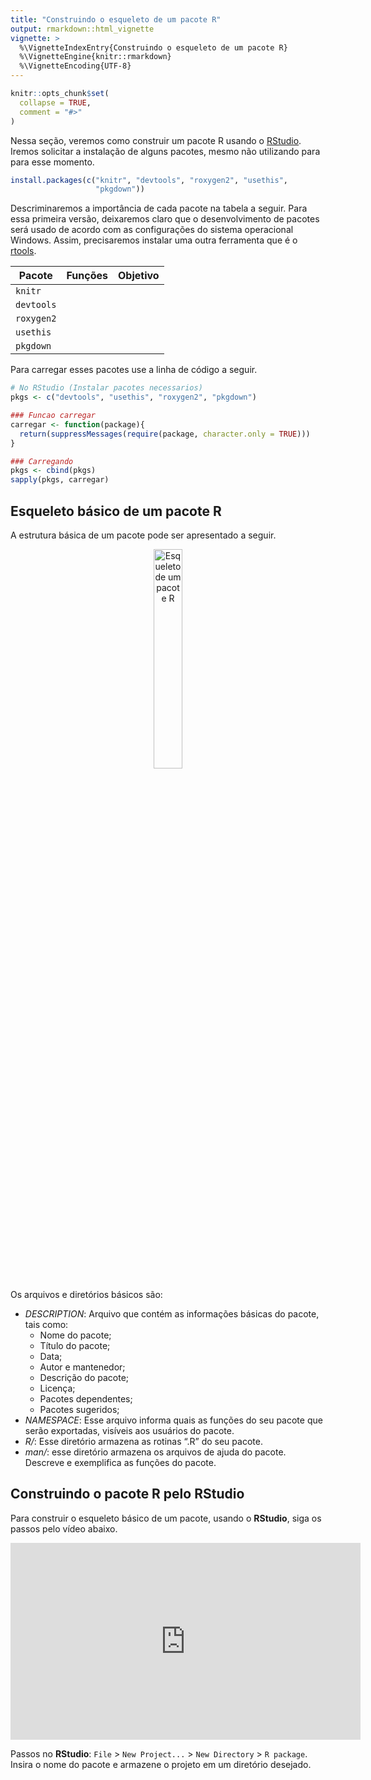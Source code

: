 ```yaml
---
title: "Construindo o esqueleto de um pacote R"
output: rmarkdown::html_vignette
vignette: >
  %\VignetteIndexEntry{Construindo o esqueleto de um pacote R}
  %\VignetteEngine{knitr::rmarkdown}
  %\VignetteEncoding{UTF-8}
---
```


```r
knitr::opts_chunk$set(
  collapse = TRUE,
  comment = "#>"
)
```

Nessa seção, veremos como construir um pacote R usando o [RStudio](https://rstudio.com/). Iremos solicitar a instalação de alguns pacotes, mesmo não utilizando para para esse momento.

```r
install.packages(c("knitr", "devtools", "roxygen2", "usethis",
                   "pkgdown"))
```

Descriminaremos a importância de cada pacote na tabela a seguir. Para essa primeira versão, deixaremos claro que o desenvolvimento de pacotes será usado de acordo com as configurações do sistema operacional Windows. Assim, precisaremos instalar uma outra ferramenta que é o [rtools](https://cran.r-project.org/bin/windows/Rtools/).

<p align="center">
|Pacote     | Funções |  Objetivo|
|--------   |---------|----------|
|`knitr`    |         |          |
|`devtools` |         |          | 
|`roxygen2` |         |          |
| `usethis` |         |          |
| `pkgdown` |         |          |
</p>

Para carregar esses pacotes use a linha de código a seguir.

```r
# No RStudio (Instalar pacotes necessarios)
pkgs <- c("devtools", "usethis", "roxygen2", "pkgdown")

### Funcao carregar
carregar <- function(package){
  return(suppressMessages(require(package, character.only = TRUE)))
}

### Carregando
pkgs <- cbind(pkgs)
sapply(pkgs, carregar)
```


## Esqueleto básico de um pacote R {#sec-esqueleto}

A estrutura básica de um pacote pode ser apresentado a seguir.


<p align="center">
<img src="esqueleto.png" alt="Esqueleto de um pacote R" width="30%">
</p>

<!--
![](esqueleto.png)
-->


Os arquivos e diretórios básicos são: 

- *DESCRIPTION*: Arquivo que contém as informações básicas do pacote, tais como:
  - Nome do pacote;
  - Título do pacote;
  - Data;
  - Autor e mantenedor;
  - Descrição do pacote;
  - Licença;
  - Pacotes dependentes;
  - Pacotes sugeridos;
- *NAMESPACE*: Esse arquivo informa quais as funções do seu pacote que serão exportadas, visíveis aos usuários do pacote.
- *R/*: Esse diretório armazena as rotinas ".R" do seu pacote.
- *man/*: esse diretório armazena os arquivos de ajuda do pacote. Descreve e exemplifica as funções do pacote.


## Construindo o pacote R pelo RStudio
Para construir o esqueleto básico de um pacote, usando o **RStudio**, siga os passos pelo vídeo abaixo.


<p align="center">
<iframe width="560" height="315"  src="https://www.youtube.com/embed/aq4OL8IDRJ0" frameborder="0" allow="accelerometer; autoplay; clipboard-write; encrypted-media; gyroscope; picture-in-picture" allowfullscreen></iframe>
</p>


Passos no **RStudio**: `File` >  `New Project...` > `New Directory` > `R package`. Insira o nome do pacote e armazene o projeto em um diretório desejado.


